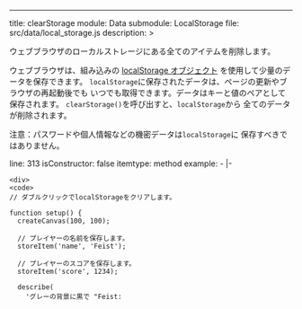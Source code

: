 ---
title: clearStorage
module: Data
submodule: LocalStorage
file: src/data/local_storage.js
description: >
  <p>ウェブブラウザのローカルストレージにある全てのアイテムを削除します。</p>

  <p>ウェブブラウザは、組み込みの
  <a
  href="https://developer.mozilla.org/en-US/docs/Web/API/Window/localStorage/"
  target="_blank">localStorage オブジェクト</a>
  を使用して少量のデータを保存できます。
  <code>localStorage</code>に保存されたデータは、ページの更新やブラウザの再起動後でも
  いつでも取得できます。データはキーと値のペアとして保存されます。
  <code>clearStorage()</code>を呼び出すと、<code>localStorage</code>から
  全てのデータが削除されます。</p>

  <p>注意：パスワードや個人情報などの機密データは<code>localStorage</code>に
  保存すべきではありません。</p>
line: 313
isConstructor: false
itemtype: method
example:
  - |-

    <div>
    <code>
    // ダブルクリックでlocalStorageをクリアします。

    function setup() {
      createCanvas(100, 100);

      // プレイヤーの名前を保存します。
      storeItem('name', 'Feist');

      // プレイヤーのスコアを保存します。
      storeItem('score', 1234);

      describe(
        'グレーの背景に黒で "Feist: 